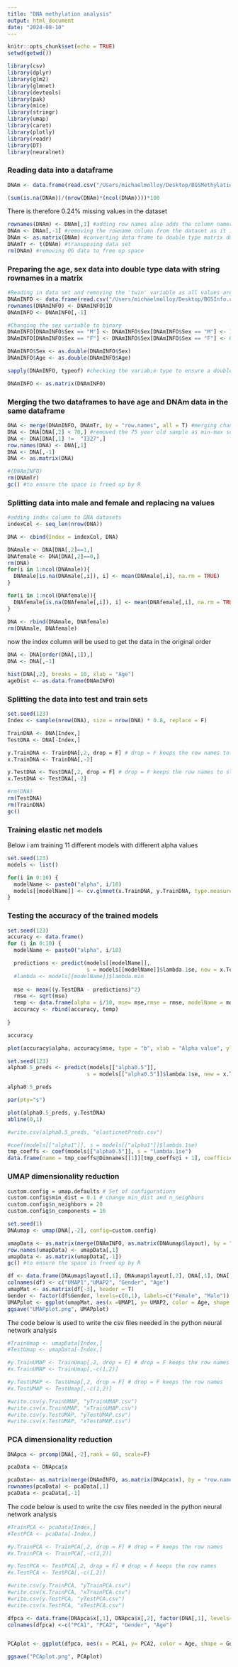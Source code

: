 ```yaml
---
title: "DNA methylation analysis"
output: html_document
date: "2024-08-10"
---
```


```r
knitr::opts_chunk$set(echo = TRUE)
setwd(getwd())

```

```r
library(csv)
library(dplyr)
library(glm2)
library(glmnet)
library(devtools)
library(pak)
library(mice)
library(stringr)
library(umap)
library(caret)
library(plotly)
library(readr)
library(DT)
library(neuralnet)
```


                                                                                                                  

### Reading data into a dataframe 
```r
DNAm <- data.frame(read.csv("/Users/michaelmolloy/Desktop/BGSMethylation.csv", header = T))
```


```r
(sum(is.na(DNAm))/(nrow(DNAm)*(ncol(DNAm))))*100
```
There is therefore 0.24% missing values in the dataset 

```r
rownames(DNAm) <- DNAm[,1] #adding row names also adds the column names  
DNAm <- DNAm[,-1] #removing the rowname column from the dataset as it is now a duplicate
DNAm <- as.matrix(DNAm) #converting data frame to double type matrix due to space efficiency 8Gb -> 1Gb
DNAmTr <- t(DNAm) #transposing data set
rm(DNAm) #removing OG data to free up space
```
 



### Preparing the age, sex data into double type data with string rownames in a matrix 

```r
#Reading in data set and removing the 'twin' variable as all values are 0 therefore no twins in the data set
DNAmINFO <- data.frame(read.csv("/Users/michaelmolloy/Desktop/BGSInfo.csv", header = T))  %>% select(-c(X, Twin))
rownames(DNAmINFO) <- DNAmINFO$ID 
DNAmINFO <- DNAmINFO[,-1]

#Changing the sex variable to binary 
DNAmINFO[DNAmINFO$Sex == "M"] <- DNAmINFO$Sex[DNAmINFO$Sex == "M"] <- 1
DNAmINFO[DNAmINFO$Sex == "F"] <- DNAmINFO$Sex[DNAmINFO$Sex == "F"] <- 0

DNAmINFO$Sex <- as.double(DNAmINFO$Sex)
DNAmINFO$Age <- as.double(DNAmINFO$Age)

sapply(DNAmINFO, typeof) #checking the variab;e type to ensure a double type matrix

DNAmINFO <- as.matrix(DNAmINFO)
```



### Merging the two dataframes to have age and DNAm data in the same dataframe


```r
DNA <- merge(DNAmINFO, DNAmTr, by = "row.names", all = T) #merging changes 
DNA <- DNA[DNA[,2] < 70,] #removed the 75 year old sample as min-max scaling will be sued
DNA <- DNA[DNA[,1] !=  "I327",]
row.names(DNA) <- DNA[,1]
DNA <- DNA[,-1]
DNA <- as.matrix(DNA)

#(DNAmINFO)
rm(DNAmTr)
gc() #to ensure the space is freed up by R 
```



### Splitting data into male and female and replacing na values

```r
#adding index column to DNA datasets
indexCol <- seq_len(nrow(DNA))

DNA <- cbind(Index = indexCol, DNA)


```


```r
DNAmale <- DNA[DNA[,2]==1,]
DNAfemale <- DNA[DNA[,2]==0,]
rm(DNA)
for(i in 1:ncol(DNAmale)){
  DNAmale[is.na(DNAmale[,i]), i] <- mean(DNAmale[,i], na.rm = TRUE)
}

for(i in 1:ncol(DNAfemale)){
  DNAfemale[is.na(DNAfemale[,i]), i] <- mean(DNAfemale[,i], na.rm = TRUE)
}

DNA <- rbind(DNAmale, DNAfemale)
rm(DNAmale, DNAfemale)
```


now the index column will be used to get the data in the original order 
```r
DNA <- DNA[order(DNA[,1]),]
DNA <- DNA[,-1]
```



```r
hist(DNA[,2], breaks = 10, xlab = "Age")
ageDist <- as.data.frame(DNAmINFO) 
```






### Splitting the data into test and train sets

```r
set.seed(123)
Index <- sample(nrow(DNA), size = nrow(DNA) * 0.8, replace = F)

TrainDNA <- DNA[Index,]
TestDNA <- DNA[-Index,]
```



```r
y.TrainDNA <- TrainDNA[,2, drop = F] # drop = F keeps the row names to stop it being converted to a vector
x.TrainDNA <- TrainDNA[,-2]
```

```r
y.TestDNA <- TestDNA[,2, drop = F] # drop = F keeps the row names to stop it being converted to a vector
x.TestDNA <- TestDNA[,-2]
```


```r
#rm(DNA)
rm(TestDNA)
rm(TrainDNA)
gc()
```



### Training elastic net models

Below i am training 11 different models with different alpha values 
```r
set.seed(123)
models <- list()

for(i in 0:10) {
  modelName <- paste0("alpha", i/10)
  models[[modelName]] <- cv.glmnet(x.TrainDNA, y.TrainDNA, type.measure="mse", alpha = i/10, family="gaussian")
}     
```

### Testing the accuracy of the trained models 

```r
set.seed(123)
accuracy <- data.frame()
for (i in 0:10) {
  modelName <- paste0("alpha", i/10)

  predictions <- predict(models[[modelName]], 
                         s = models[[modelName]]$lambda.1se, new = x.TestDNA)
  #lambda <- models[[modelName]]$lambda.min
  
  mse <- mean((y.TestDNA - predictions)^2)
  rmse <- sqrt(mse)
  temp <- data.frame(alpha = i/10, mse= mse,rmse = rmse, modelName = modelName)
  accuracy <- rbind(accuracy, temp)
  
}

```

```r
accuracy
```

```r
plot(accuracy$alpha, accuracy$mse, type = "b", xlab = "Alpha value", ylab = "Mean square error")
```



```r
set.seed(123)
alpha0.5_preds <- predict(models[["alpha0.5"]], 
                         s = models[["alpha0.5"]]$lambda.1se, new = x.TestDNA)

alpha0.5_preds

par(pty="s")

plot(alpha0.5_preds, y.TestDNA)
abline(0,1)

#write.csv(alpha0.5_preds, "elasticnetPreds.csv")


```


```r
#coef(models[["alpha1"]], s = models[["alpha1"]]$lambda.1se)
tmp_coeffs <- coef(models[["alpha0.5"]], s = "lambda.1se")
data.frame(name = tmp_coeffs@Dimnames[[1]][tmp_coeffs@i + 1], coefficient = tmp_coeffs@x)
```





### UMAP dimensionality reduction

```r
custom.config = umap.defaults # Set of configurations
custom.config$min_dist = 0.1 # change min_dist and n_neighbors
custom.config$n_neighbors = 20
custom.config$n_components = 16
```




```r
set.seed(1)
DNAumap <- umap(DNA[,-2], config=custom.config)
```

```r

umapData <- as.matrix(merge(DNAmINFO, as.matrix(DNAumap$layout), by = "row.names", all = F))
row.names(umapData) <- umapData[,1]
umapData <- as.matrix(umapData[,-1])
gc() #to ensure the space is freed up by R 
```


```r
df <- data.frame(DNAumap$layout[,1], DNAumap$layout[,2], DNA[,1], DNA[,2])
colnames(df) <- c("UMAP1","UMAP2", "Gender", "Age")
umapMat <- as.matrix(df[-3], header = T)
Gender <- factor(df$Gender, levels=c(0,1), labels=c("Female", "Male")) 
UMAPplot <- ggplot(umapMat, aes(x =UMAP1, y= UMAP2, color = Age, shape = Gender ))+ geom_point()  +  scale_shape_discrete(breaks = ~ .x[!is.na(.x)])
ggsave("UMAPplot.png", UMAPplot)
```



The code below is used to write the csv files needed in the python neural network analysis
```r
#TrainUmap <- umapData[Index,]
#TestUmap <- umapData[-Index,]

#y.TrainUMAP <- TrainUmap[,2, drop = F] # drop = F keeps the row names 
#x.TrainUMAP <- TrainUmap[,-c(1,2)]

#y.TestUMAP <- TestUmap[,2, drop = F] # drop = F keeps the row names 
#x.TestUMAP <- TestUmap[,-c(1,2)]

#write.csv(y.TrainUMAP, "yTrainUMAP.csv")
#write.csv(x.TrainUMAP, "xTrainUMAP.csv")
#write.csv(y.TestUMAP, "yTestUMAP.csv")
#write.csv(x.TestUMAP, "xTestUMAP.csv")
```



### PCA dimensionality reduction

```r
DNApca <- prcomp(DNA[,-2],rank = 60, scale=F)

pcaData <- DNApca$x

pcaData<- as.matrix(merge(DNAmINFO, as.matrix(DNApca$x), by = "row.names", all = F))
rownames(pcaData) <- pcaData[,1] 
pcaData <- pcaData[,-1]

```

The code below is used to write the csv files needed in the python neural network analysis
```r
#TrainPCA <- pcaData[Index,]
#TestPCA <- pcaData[-Index,]

#y.TrainPCA <- TrainPCA[,2, drop = F] # drop = F keeps the row names 
#x.TrainPCA <- TrainPCA[,-c(1,2)]

#y.TestPCA <- TestPCA[,2, drop = F] # drop = F keeps the row names 
#x.TestPCA <- TestPCA[,-c(1,2)]

#write.csv(y.TrainPCA, "yTrainPCA.csv")
#write.csv(x.TrainPCA, "xTrainPCA.csv")
#write.csv(y.TestPCA, "yTestPCA.csv")
#write.csv(x.TestPCA, "xTestPCA.csv")
```




```r
dfpca <- data.frame(DNApca$x[,1], DNApca$x[,2], factor(DNA[,1], levels=c(0,1), labels=c("Female", "Male")) , DNA[,2])
colnames(dfpca) <-c("PCA1", "PCA2", "Gender", "Age") 


PCAplot <- ggplot(dfpca, aes(x = PCA1, y= PCA2, color = Age, shape = Gender)) + geom_point()

ggsave("PCAplot.png", PCAplot)
```




















